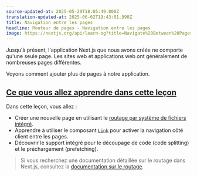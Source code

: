 ```yaml
---
source-updated-at: 2025-05-29T18:05:49.000Z
translation-updated-at: 2025-06-02T19:43:01.990Z
title: Navigation entre les pages
headline: Routeur de pages - Navigation entre les pages
image: https://nextjs.org/api/learn-og?title=Navigate%20Between%20Pages&amp;chapter=4
---
```


Jusqu'à présent, l'application Next.js que nous avons créée ne comporte qu'une seule page. Les sites web et applications web ont généralement de nombreuses pages différentes.

Voyons comment ajouter plus de pages à notre application.

[Ce que vous allez apprendre dans cette leçon](#what-youll-learn-in-this-lesson)
--------------------------------------------------------------------

Dans cette leçon, vous allez :

* Créer une nouvelle page en utilisant le [routage par système de fichiers intégré](/docs/routing/introduction).
* Apprendre à utiliser le composant [`Link`](https://nextjs.org/docs/api-reference/next/link) pour activer la navigation côté client entre les pages.
* Découvrir le support intégré pour le découpage de code (code splitting) et le préchargement (prefetching).

> Si vous recherchez une documentation détaillée sur le routage dans Next.js, consultez la [documentation sur le routage](/docs/routing/introduction).
